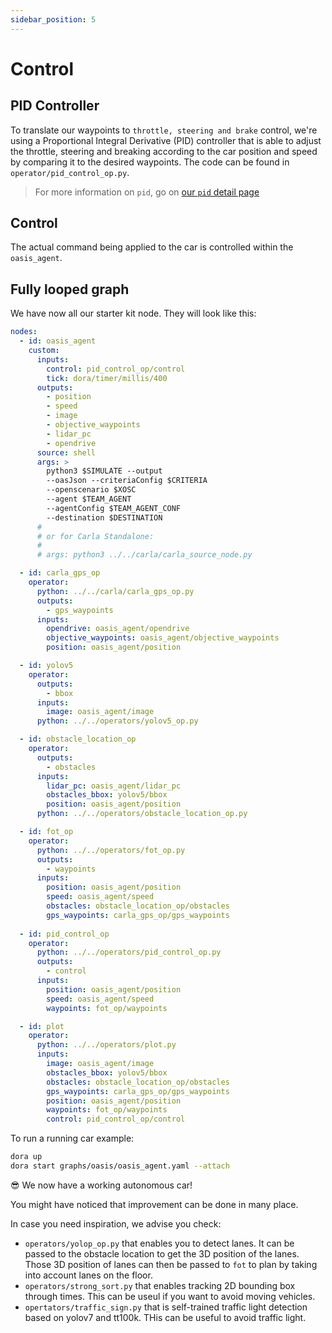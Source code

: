 ```yaml
---
sidebar_position: 5
---
```


# Control

## PID Controller 

To translate our waypoints to `throttle, steering and brake` control, we're using a Proportional Integral Derivative (PID) controller that is able to adjust the throttle, steering and breaking according to the car position and speed by comparing it to the desired waypoints. The code can be found in `operator/pid_control_op.py`.

> For more information on `pid`, go on [our `pid` detail page](/docs/nodes_operators/pid_control_op)

## Control

The actual command being applied to the car is controlled within the `oasis_agent`.

## Fully looped graph

We have now all our starter kit node. They will look like this:

```yaml
nodes:
  - id: oasis_agent
    custom:
      inputs:
        control: pid_control_op/control
        tick: dora/timer/millis/400
      outputs:
        - position
        - speed
        - image
        - objective_waypoints
        - lidar_pc
        - opendrive
      source: shell
      args: >
        python3 $SIMULATE --output 
        --oasJson --criteriaConfig $CRITERIA
        --openscenario $XOSC
        --agent $TEAM_AGENT
        --agentConfig $TEAM_AGENT_CONF
        --destination $DESTINATION
      #
      # or for Carla Standalone:
      #
      # args: python3 ../../carla/carla_source_node.py

  - id: carla_gps_op
    operator:
      python: ../../carla/carla_gps_op.py
      outputs:
        - gps_waypoints
      inputs:
        opendrive: oasis_agent/opendrive
        objective_waypoints: oasis_agent/objective_waypoints
        position: oasis_agent/position

  - id: yolov5
    operator: 
      outputs:
        - bbox
      inputs:
        image: oasis_agent/image
      python: ../../operators/yolov5_op.py

  - id: obstacle_location_op
    operator: 
      outputs:
        - obstacles
      inputs:
        lidar_pc: oasis_agent/lidar_pc
        obstacles_bbox: yolov5/bbox
        position: oasis_agent/position
      python: ../../operators/obstacle_location_op.py

  - id: fot_op
    operator:
      python: ../../operators/fot_op.py
      outputs:
        - waypoints
      inputs:
        position: oasis_agent/position
        speed: oasis_agent/speed
        obstacles: obstacle_location_op/obstacles
        gps_waypoints: carla_gps_op/gps_waypoints
 
  - id: pid_control_op
    operator:
      python: ../../operators/pid_control_op.py
      outputs:
        - control
      inputs:
        position: oasis_agent/position
        speed: oasis_agent/speed
        waypoints: fot_op/waypoints

  - id: plot
    operator:
      python: ../../operators/plot.py
      inputs:
        image: oasis_agent/image
        obstacles_bbox: yolov5/bbox
        obstacles: obstacle_location_op/obstacles
        gps_waypoints: carla_gps_op/gps_waypoints
        position: oasis_agent/position
        waypoints: fot_op/waypoints
        control: pid_control_op/control
```

To run a running car example:
```bash
dora up
dora start graphs/oasis/oasis_agent.yaml --attach
```

😎 We now have a working autonomous car!

You might have noticed that improvement can be done in many place.

In case you need inspiration, we advise you check:
- `operators/yolop_op.py` that enables you to detect lanes. It can be passed to the obstacle location to get the 3D position of the lanes. Those 3D position of lanes can then be passed to `fot` to plan by taking into account lanes on the floor.
- `operators/strong_sort.py` that enables tracking 2D bounding box through times. This can be useul if you want to avoid moving vehicles.
- `opertators/traffic_sign.py` that is self-trained traffic light detection based on yolov7 and tt100k. THis can be useful to avoid traffic light.
